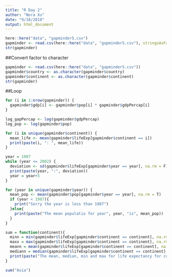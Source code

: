 ```yaml
---
title: "R Day 2"
author: "Nora Xu"
date: "9/18/2018"
output: html_document
---
```


```r
here::here("data", "gapminder5.csv")
gapminder <- read.csv(here::here("data", "gapminder5.csv"), stringsAsFactors = F)
str(gapminder)
```

##Convert factor to character 
```r
gapminder <- read.csv(here::here("data", "gapminder5.csv"))
gapminder$country <- as.character(gapminder$country)
gapminder$continent <- as.character(gapminder$continent)
str(gapminder)
```

##Loop
```r
for (i in 1:nrow(gapminder)) {
  gapminder$gdp[i] <- gapminder$pop[i] * gapminder$gdpPercap[i]
}

log_gapPercap <- log(gapminder$gdpPercap)
log_pop <- log(gapminder$pop)

for (i in unique(gapminder$continent)) {
  mean_life <- mean(gapminder$lifeExp[gapminder$continent == i])
  print(paste(i, ": ", mean_life))
}


```


```r
year = 1987
while (year <= 2002) {
  deviation <- sd(gapminder$lifeExp[gapminder$year == year], na.rm = F)
  print(paste(year, ":", deviation))
  year = year+5
}
```

```r

for (year in unique(gapminder$year)) {
  mean_pop <- mean(gapminder$pop[gapminder$year == year], na.rm = T)
  if (year < 1987){
    print("Sorry the year is less than 1987")
  }else{
    print(paste("The mean populatio for year", year, "is", mean_pop))
  }
}
```


```r
sum = function(continent){
  minn = min(gapminder$lifeExp[gapminder$continent == continent], na.rm = T)
  maxx = max(gapminder$lifeExp[gapminder$continent == continent], na.rm = T)
  meann = mean(gapminder$lifeExp[gapminder$continent == continent], na.rm = T)
  mediann = median(gapminder$lifeExp[gapminder$continent == continent], na.rm = T)
  print(paste("The mean, median, min and max for life expectancy for continent", continent, "are respectively", meann, ",", mediann, ",", minn, "and", maxx))
}

sum("Asia")
```

